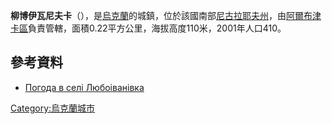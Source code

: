 {{coord|48|1|33|N|31|15|51|E|scale:100000|display=title}}

'''柳博伊瓦尼夫卡'''（{{lang-uk|Любоіванівка}}），是[[烏克蘭|烏克蘭]]的城鎮，位於該國南部[[尼古拉耶夫州|尼古拉耶夫州]]，由[[阿爾布津卡區|阿爾布津卡區]]負責管轄，面積0.22平方公里，海拔高度110米，2001年人口410。

==參考資料==
* [http://weather.in.ua/ua/nikolaevskaja/14185 Погода в селі Любоіванівка] {{Wayback|url=http://weather.in.ua/ua/nikolaevskaja/14185 |date=20160607113538 }}

{{Ukraine-geo-stub}}
[[Category:烏克蘭城市|Category:烏克蘭城市]]